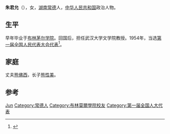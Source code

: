 '''朱君允'''（{{bd|1896年||1966年}}），女，[[湖南|湖南]][[常德|常德]]人，[[中华人民共和国|中华人民共和国]]政治人物。

== 生平 ==
早年毕业于[[布林茅尔学院|布林茅尔学院]]。回国后，担任武汉大学文学院教授。1954年，当选[[第一届全国人民代表大会代表名单|第一届全国人民代表大会代表]]<ref>{{cite book|author=全国人民代表大会常务委员会办公厅|title=中华人民共和国第一届全国人民代表大会代表名单|year=1955年|publisher=全国人民代表大会常务委员会办公厅|url=http://book.ucdrs.superlib.net/views/specific/2929/bookDetail.jsp?dxNumber=000005772167&d=546843D0AE2464CD1C95896344A85614&fenlei=04070402|access-date=2015-01-26|archive-date=2019-01-24|archive-url=https://web.archive.org/web/20190124105450/http://book.ucdrs.superlib.net/views/specific/2929/bookDetail.jsp?dxNumber=000005772167&d=546843D0AE2464CD1C95896344A85614&fenlei=04070402|dead-url=no}}</ref>。

== 家庭 ==
丈夫[[熊佛西|熊佛西]]，长子[[熊性美|熊性美]]。

== 参考 ==
{{reflist}}

{{Authority control}}
{{DEFAULTSORT:Zhu朱}}
[[Category:朱姓|Jun]]
[[Category:常德人|Category:常德人]]
[[Category:布林莫爾學院校友|Category:布林莫爾學院校友]]
[[Category:第一届全国人大代表|Category:第一届全国人大代表]]

{{中国政治人物小作品}}
